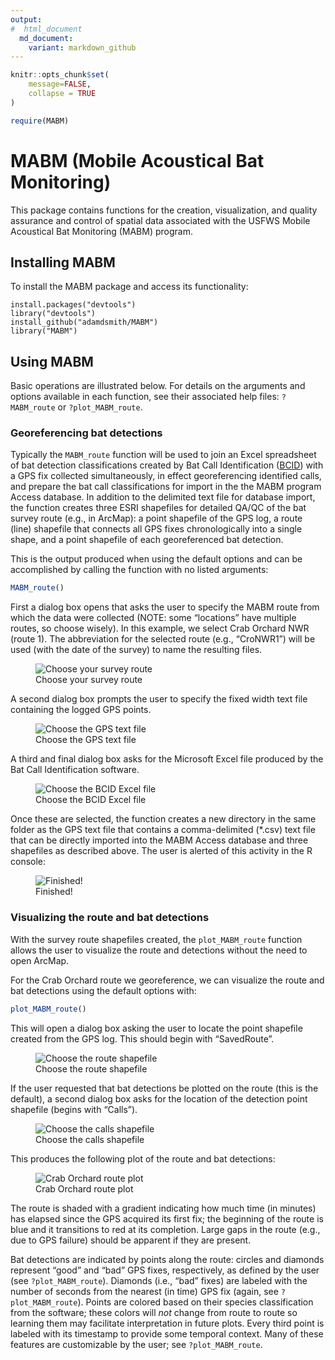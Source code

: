 ```yaml
---
output:
#  html_document
  md_document:
    variant: markdown_github
---
```


```r
knitr::opts_chunk$set(
    message=FALSE,
    collapse = TRUE
)

require(MABM)
```

# MABM (Mobile Acoustical Bat Monitoring)

This package contains functions for the creation, visualization, and quality assurance and control of spatial data associated with the USFWS Mobile Acoustical Bat Monitoring (MABM) program.

## Installing MABM

To install the MABM package and access its functionality:
```
install.packages("devtools")
library("devtools")
install_github("adamdsmith/MABM")
library("MABM")
```

## Using MABM

Basic operations are illustrated below.  For details on the arguments and options available in each function, see their associated help files: `?MABM_route` or `?plot_MABM_route`.

### Georeferencing bat detections

Typically the `MABM_route` function will be used to join an Excel spreadsheet of bat detection classifications created by Bat Call Identification ([BCID](www.batcallid.com)) with a GPS fix collected simultaneously, in effect georeferencing identified calls, and prepare the bat call classifications for import in the the MABM program Access database.  In addition to the delimited text file for database import, the function creates three ESRI shapefiles for detailed QA/QC of the bat survey route (e.g., in ArcMap): a point shapefile of the GPS log, a route (line) shapefile that connects all GPS fixes chronologically into a single shape, and a point shapefile of each georeferenced bat detection.

This is the output produced when using the default options and can be accomplished by calling the function with no listed arguments:

```r
MABM_route()
```

First a dialog box opens that asks the user to specify the MABM route from which the data were collected (NOTE: some "locations" have multiple routes, so choose wisely).  In this example, we select Crab Orchard NWR (route 1).  The abbreviation for the selected route (e.g., "CroNWR1") will be used (with the date of the survey) to name the resulting files.

![Choose your survey route](./README-figs/choose_route.png)  

A second dialog box prompts the user to specify the fixed width text file containing the logged GPS points.

![Choose the GPS text file](./README-figs/choose_GPS.png)  

A third and final dialog box asks for the Microsoft Excel file produced by the Bat Call Identification software.

![Choose the BCID Excel file](./README-figs/choose_BCID.png)  

Once these are selected, the function creates a new directory in the same folder as the GPS text file that contains a comma-delimited (*.csv) text file that can be directly imported into the MABM Access database and three shapefiles as described above.  The user is alerted of this activity in the R console:

![Finished!](./README-figs/all_done.png)  

### Visualizing the route and bat detections

With the survey route shapefiles created, the `plot_MABM_route` function allows the user to visualize the route and detections without the need to open ArcMap.

For the Crab Orchard route we georeference, we can visualize the route and bat detections using the default options with: 

```r
plot_MABM_route()
```

This will open a dialog box asking the user to locate the point shapefile created from the GPS log.  This should begin with "SavedRoute".

![Choose the route shapefile](./README-figs/choose_shapefile.png) 

If the user requested that bat detections be plotted on the route (this is the default), a second dialog box asks for the location of the detection point shapefile (begins with "Calls").

![Choose the calls shapefile](./README-figs/choose_calls_shapefile.png) 

This produces the following plot of the route and bat detections:

![Crab Orchard route plot](./README-figs/plot_output.png) 

The route is shaded with a gradient indicating how much time (in minutes) has elapsed since the GPS acquired its first fix; the beginning of the route is blue and it transitions to red at its completion.  Large gaps in the route (e.g., due to GPS failure) should be apparent if they are present.  

Bat detections are indicated by points along the route: circles and diamonds represent "good" and "bad" GPS fixes, respectively, as defined by the user (see `?plot_MABM_route`).  Diamonds (i.e., "bad" fixes) are labeled with the number of seconds from the nearest (in time) GPS fix (again, see `?plot_MABM_route`).  Points are colored based on their species classification from the software; these colors will *not* change from route to route so learning them may facilitate interpretation in future plots. Every third point is labeled with its timestamp to provide some temporal context.  Many of these features are customizable by the user; see `?plot_MABM_route`.




